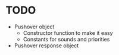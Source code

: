# TODO
* Pushover object
    * Constructor function to make it easy
    * Constants for sounds and priorities
* Pushover response object

